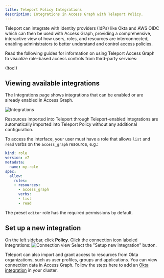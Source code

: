 ```yaml
---
title: Teleport Policy Integrations
description: Integrations in Access Graph with Teleport Policy.
---
```


Teleport can integrate with identity providers (IdPs) like Okta and AWS OIDC 
which can then be used with Access Graph, providing a comprehensive, 
interactive view of how users, roles, and resources are interconnected, 
enabling administrators to better understand and control access policies.

Read the following guides for information on using Teleport Access Graph to
visualize role-based access controls from third-party services:

(!toc!)

## Viewing available integrations

The Integrations page shows integrations that can be enabled or are already
enabled in Access Graph.

![Integrations](../../../../img/access-graph/integrations.png)

Resources imported into Teleport through Teleport-enabled integrations are
automatically imported into Teleport Policy without any additional
configuration.

To access the interface, your user must have a role that allows `list` and `read` verbs on the `access_graph` resource, e.g.:  

```yaml
kind: role
version: v7
metadata:
  name: my-role
spec:
  allow:
    rules:
    - resources:
      - access_graph
      verbs:
      - list
      - read
```

The preset `editor` role has the required permissions by default.

## Set up a new integration

On the left sidebar, click **Policy**. Click the connection icon labeled Integrations: 
![Connection view](../../../../img/access-graph/connection_view.png) 
Select the "Setup new integration" button.

Teleport can also import and grant access to resources from Okta organizations,
such as user profiles, groups and applications. You can view connection data in
Access Graph. Follow the steps here to add an [Okta
integration](../../../enroll-resources/application-access/okta/hosted-guide.mdx)
in your cluster.

